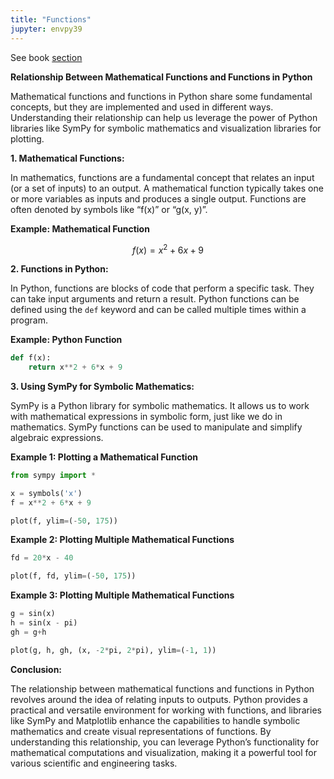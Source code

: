 ```yaml
---
title: "Functions"
jupyter: envpy39
---
```


See book [section](https://learning.oreilly.com/library/view/essential-math-for/9781098102920/ch01.html#idm45252829259280){target="_blank"}

**Relationship Between Mathematical Functions and Functions in Python**

Mathematical functions and functions in Python share some fundamental concepts, but they are implemented and used in different ways. Understanding their relationship can help us leverage the power of Python libraries like SymPy for symbolic mathematics and visualization libraries for plotting.

**1. Mathematical Functions:**

In mathematics, functions are a fundamental concept that relates an input (or a set of inputs) to an output. A mathematical function typically takes one or more variables as inputs and produces a single output. Functions are often denoted by symbols like "f(x)" or "g(x, y)".

**Example: Mathematical Function**

$$f(x) = x^2 + 6x + 9$$

**2. Functions in Python:**

In Python, functions are blocks of code that perform a specific task. They can take input arguments and return a result. Python functions can be defined using the `def` keyword and can be called multiple times within a program.

**Example: Python Function**

```python
def f(x):
    return x**2 + 6*x + 9
```

**3. Using SymPy for Symbolic Mathematics:**

SymPy is a Python library for symbolic mathematics. It allows us to work with mathematical expressions in symbolic form, just like we do in mathematics. SymPy functions can be used to manipulate and simplify algebraic expressions.

**Example 1: Plotting a Mathematical Function**

```python
from sympy import *

x = symbols('x')
f = x**2 + 6*x + 9

plot(f, ylim=(-50, 175))
```

**Example 2: Plotting Multiple Mathematical Functions**
```python
fd = 20*x - 40

plot(f, fd, ylim=(-50, 175))
```

**Example 3: Plotting Multiple Mathematical Functions**
```python
g = sin(x)
h = sin(x - pi)
gh = g+h

plot(g, h, gh, (x, -2*pi, 2*pi), ylim=(-1, 1))
```

**Conclusion:**

The relationship between mathematical functions and functions in Python revolves around the idea of relating inputs to outputs. Python provides a practical and versatile environment for working with functions, and libraries like SymPy and Matplotlib enhance the capabilities to handle symbolic mathematics and create visual representations of functions. By understanding this relationship, you can leverage Python's functionality for mathematical computations and visualization, making it a powerful tool for various scientific and engineering tasks.